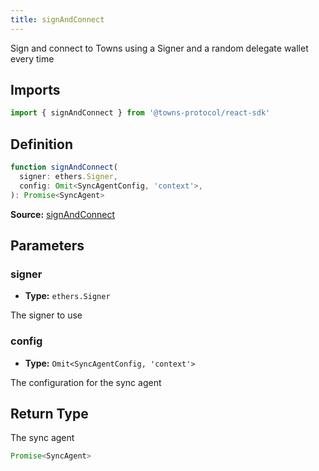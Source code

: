 ```yaml
---
title: signAndConnect
---
```

Sign and connect to Towns using a Signer and a random delegate wallet every time

## Imports

```ts
import { signAndConnect } from '@towns-protocol/react-sdk'
```

## Definition

```ts
function signAndConnect(
  signer: ethers.Signer,
  config: Omit<SyncAgentConfig, 'context'>,
): Promise<SyncAgent>
```

**Source:** [signAndConnect](https://github.com/towns-protocol/towns/blob/main/packages/react-sdk/src/connectTowns.ts)

## Parameters

### signer

- **Type:** `ethers.Signer`

The signer to use

### config

- **Type:** `Omit<SyncAgentConfig, 'context'>`

The configuration for the sync agent

## Return Type

The sync agent

```ts
Promise<SyncAgent>
```

